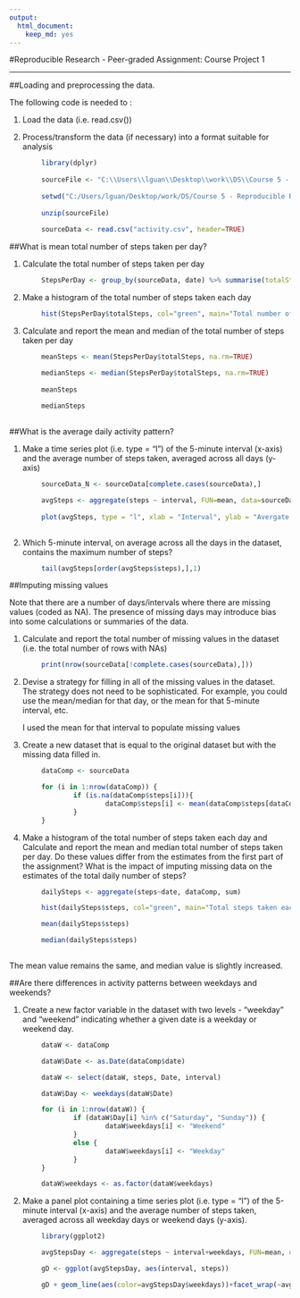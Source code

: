 ```yaml
---
output: 
  html_document: 
    keep_md: yes
---
```

#Reproducible Research - Peer-graded Assignment: Course Project 1

--------------------------------------------------------------------

##Loading and preprocessing the data. 

The following code is needed to :

1. Load the data (i.e. read.csv()) 

2. Process/transform the data (if necessary) into a format suitable for analysis

```r

        library(dplyr)
        
        sourceFile <- "C:\\Users\\lguan\\Desktop\\work\\DS\\Course 5 - Reproducible Research\\week 2 - project\\repdata%2Fdata%2Factivity.zip"
        
        setwd("C:/Users/lguan/Desktop/work/DS/Course 5 - Reproducible Research/week 2 - project")
        
        unzip(sourceFile)
        
        sourceData <- read.csv("activity.csv", header=TRUE)

```

##What is mean total number of steps taken per day?

1. Calculate the total number of steps taken per day

```r

        StepsPerDay <- group_by(sourceData, date) %>% summarise(totalSteps=sum(steps))

```

2. Make a histogram of the total number of steps taken each day

```r

        hist(StepsPerDay$totalSteps, col="green", main="Total number of steps taken each day", xlab="Steps per day")

```

3. Calculate and report the mean and median of the total number of steps taken per day

```r

        meanSteps <- mean(StepsPerDay$totalSteps, na.rm=TRUE)

        medianSteps <- median(StepsPerDay$totalSteps, na.rm=TRUE)
        
        meanSteps
        
        medianSteps
        
```

##What is the average daily activity pattern?

1. Make a time series plot (i.e. type = "l") of the 5-minute interval (x-axis) and the average number of steps taken, averaged across all days (y-axis)

```r

        sourceData_N <- sourceData[complete.cases(sourceData),]

        avgSteps <- aggregate(steps ~ interval, FUN=mean, data=sourceData_N)
        
        plot(avgSteps, type = "l", xlab = "Interval", ylab = "Avergate Steps, averaged accross all Days", col = "green")
        
```

2. Which 5-minute interval, on average across all the days in the dataset, contains the maximum number of steps?

```r

        tail(avgSteps[order(avgSteps$steps),],1)

```

##Imputing missing values

Note that there are a number of days/intervals where there are missing values (coded as NA). The presence of missing days may introduce bias into some calculations or summaries of the data.

1. Calculate and report the total number of missing values in the dataset (i.e. the total number of rows with NAs)

```r

        print(nrow(sourceData[!complete.cases(sourceData),]))

```

2. Devise a strategy for filling in all of the missing values in the dataset. The strategy does not need to be sophisticated. For example, you could use the mean/median for that day, or the mean for that 5-minute interval, etc.

   I used the mean for that interval to populate missing values

3. Create a new dataset that is equal to the original dataset but with the missing data filled in.

```r

        dataComp <- sourceData

        for (i in 1:nrow(dataComp)) {
                if (is.na(dataComp$steps[i])){
                        dataComp$steps[i] <- mean(dataComp$steps[dataComp$interval==dataComp$interval[i]],na.rm=TRUE)
                }
        }

```

4. Make a histogram of the total number of steps taken each day and Calculate and report the mean and median total number of steps taken per day. Do these values differ from the estimates from the first part of the assignment? What is the impact of imputing missing data on the estimates of the total daily number of steps?

```r

        dailySteps <- aggregate(steps~date, dataComp, sum)

        hist(dailySteps$steps, col="green", main="Total steps taken each day",xlab="Daily steps")

        mean(dailySteps$steps)

        median(dailySteps$steps)
        
```

   The mean value remains the same, and median value is slightly increased. 

##Are there differences in activity patterns between weekdays and weekends?

1. Create a new factor variable in the dataset with two levels - "weekday" and "weekend" indicating whether a given date is a weekday or weekend day.

```r

        dataW <- dataComp

        dataW$Date <- as.Date(dataComp$date)

        dataW <- select(dataW, steps, Date, interval)

        dataW$Day <- weekdays(dataW$Date)

        for (i in 1:nrow(dataW)) {
                if (dataW$Day[i] %in% c("Saturday", "Sunday")) {
                        dataW$weekdays[i] <- "Weekend"
                }
                else {
                        dataW$weekdays[i] <- "Weekday"
                }
        }

        dataW$weekdays <- as.factor(dataW$weekdays)

```

2. Make a panel plot containing a time series plot (i.e. type = "l") of the 5-minute interval (x-axis) and the average number of steps taken, averaged across all weekday days or weekend days (y-axis). 

```r

        library(ggplot2)

        avgStepsDay <- aggregate(steps ~ interval+weekdays, FUN=mean, data=dataW)

        gD <- ggplot(avgStepsDay, aes(interval, steps))

        gD + geom_line(aes(color=avgStepsDay$weekdays))+facet_wrap(~avgStepsDay$weekdays, ncol=1)+ labs(y="Steps Taken",x="Interval") + ggtitle("Average steps taken across days") + scale_colour_discrete(name="Weekdays Type", label=c("Weekday","Weekend"))

```


